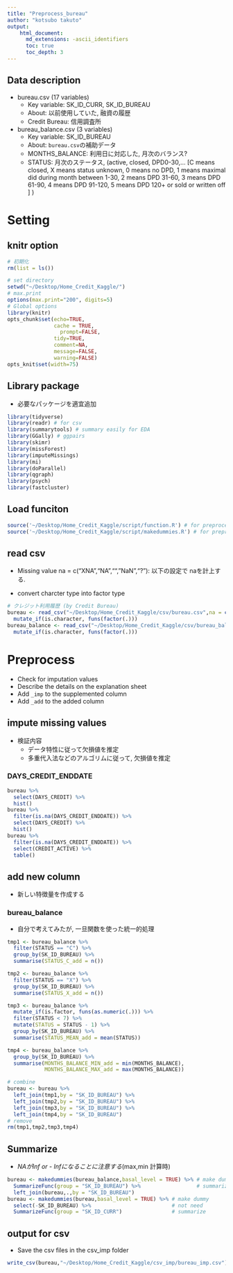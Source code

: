 ```yaml
---
title: "Preprocess_bureau"
author: "kotsubo takuto"
output: 
    html_document:
      md_extensions: -ascii_identifiers
      toc: true
      toc_depth: 3
---
```


## Data description

- bureau.csv (17 variables)
    - Key variable: SK_ID_CURR, SK_ID_BUREAU 
    - About: 以前使用していた, 融資の履歴
    - Credit Bureau: 信用調査所
- bureau_balance.csv (3 variables)
    - Key variable: SK_ID_BUREAU
    - About: `bureau.csv`の補助データ
    - MONTHS_BALANCE: 利用日に対応した, 月次のバランス?
    - STATUS: 月次のステータス, (active, closed, DPD0-30,… [C means closed, X means status unknown, 0 means no DPD, 1 means maximal did during month between 1-30, 2 means DPD 31-60,
    3 means DPD 61-90, 4 means DPD 91-120, 5 means DPD 120+ or sold or written off ] )

# Setting{.tabset .tabset-fade .tabset-pills}

## knitr option

```r
# 初期化
rm(list = ls())
```

```r
# set directory
setwd("~/Desktop/Home_Credit_Kaggle/") 
# max.print 
options(max.print="200", digits=5)
# Global options
library(knitr)
opts_chunk$set(echo=TRUE,
               cache = TRUE,
	             prompt=FALSE,
               tidy=TRUE,
               comment=NA,
               message=FALSE,
               warning=FALSE)
opts_knit$set(width=75)
```

## Library package

- 必要なパッケージを適宜追加

```r
library(tidyverse)
library(readr) # for csv
library(summarytools) # summary easily for EDA
library(GGally) # ggpairs
library(skimr) 
library(missForest)
library(imputeMissings)
library(mi)
library(doParallel)
library(qgraph)
library(psych)
library(fastcluster)
```

## Load funciton

```r
source('~/Desktop/Home_Credit_Kaggle/script/function.R') # for preprocessing
source('~/Desktop/Home_Credit_Kaggle/script/makedummies.R') # for preprocessing
```

## read csv

- Missing value
na = c("XNA","NA","","NaN","?"): 以下の設定で naを計上する.

- convert charcter type into factor type

```r
# クレジット利用履歴 (by Credit Bureau)
bureau <- read_csv("~/Desktop/Home_Credit_Kaggle/csv/bureau.csv",na = c("XNA","NA","","NaN","?")) %>% 
  mutate_if(is.character, funs(factor(.)))
bureau_balance <- read_csv("~/Desktop/Home_Credit_Kaggle/csv/bureau_balance.csv",na = c("XNA","NA","","NaN","?")) %>% 
  mutate_if(is.character, funs(factor(.)))
```

# Preprocess

- Check for imputation values
- Describe the details on the explanation sheet
- Add `_imp` to the supplemented column
- Add `_add` to the added column

## impute missing values{.tabset .tabset-fade .tabset-pills}

- 検証内容
    - データ特性に従って欠損値を推定
    - 多重代入法などのアルゴリムに従って, 欠損値を推定

### DAYS_CREDIT_ENDDATE 

```r
bureau %>%
  select(DAYS_CREDIT) %>% 
  hist()
bureau %>% 
  filter(is.na(DAYS_CREDIT_ENDDATE)) %>% 
  select(DAYS_CREDIT) %>% 
  hist()
bureau %>% 
  filter(is.na(DAYS_CREDIT_ENDDATE)) %>% 
  select(CREDIT_ACTIVE) %>% 
  table()
```

## add new column{.tabset .tabset-fade .tabset-pills}

- 新しい特徴量を作成する

### bureau_balance

- 自分で考えてみたが, 一旦関数を使った統一的処理

```r
tmp1 <- bureau_balance %>% 
  filter(STATUS == "C") %>% 
  group_by(SK_ID_BUREAU) %>%
  summarise(STATUS_C_add = n())

tmp2 <- bureau_balance %>% 
  filter(STATUS == "X") %>% 
  group_by(SK_ID_BUREAU) %>%
  summarise(STATUS_X_add = n())

tmp3 <- bureau_balance %>% 
  mutate_if(is.factor, funs(as.numeric(.))) %>% 
  filter(STATUS < 7) %>% 
  mutate(STATUS = STATUS - 1) %>% 
  group_by(SK_ID_BUREAU) %>% 
  summarise(STATUS_MEAN_add = mean(STATUS))

tmp4 <- bureau_balance %>% 
  group_by(SK_ID_BUREAU) %>%
  summarise(MONTHS_BALANCE_MIN_add = min(MONTHS_BALANCE),
            MONTHS_BALANCE_MAX_add = max(MONTHS_BALANCE))

# combine
bureau <- bureau %>% 
  left_join(tmp1,by = "SK_ID_BUREAU") %>% 
  left_join(tmp2,by = "SK_ID_BUREAU") %>% 
  left_join(tmp3,by = "SK_ID_BUREAU") %>% 
  left_join(tmp4,by = "SK_ID_BUREAU") 
# remove
rm(tmp1,tmp2,tmp3,tmp4)
```

## Summarize

- *NAがInf or - Infになることに注意する*(max,min 計算時)

```r
bureau <- makedummies(bureau_balance,basal_level = TRUE) %>% # make dummy
  SummarizeFunc(group = "SK_ID_BUREAU") %>%                  # summarize
  left_join(bureau,.,by = "SK_ID_BUREAU")
bureau <- makedummies(bureau,basal_level = TRUE) %>% # make dummy
  select(-SK_ID_BUREAU) %>%                          # not need
  SummarizeFunc(group = "SK_ID_CURR")                # summarize
```

## output for csv

- Save the csv files in the csv_imp folder

```r
write_csv(bureau,"~/Desktop/Home_Credit_Kaggle/csv_imp/bureau_imp.csv")
```
